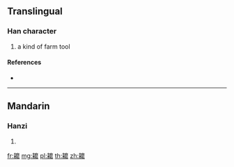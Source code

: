 {{character info/new}}
==Translingual==

===Han character===
{{Han char|rn=127|rad=耒|as=16|sn=22|four=|canj=QDIDR}}

# a kind of farm tool

====References====
* {{Han ref|kx=0965.011|dkj=28995|hdz=42777.070|uh=8031|ud=32817}}

----

==Mandarin==

===Hanzi===
{{cmn-hanzi|pin=[[mò]] ([[mo4]])|wg=mo<sup>4</sup>}}

# {{defn|lang=cmn|sort=耒16}}

[[fr:耱]]
[[mg:耱]]
[[pl:耱]]
[[th:耱]]
[[zh:耱]]